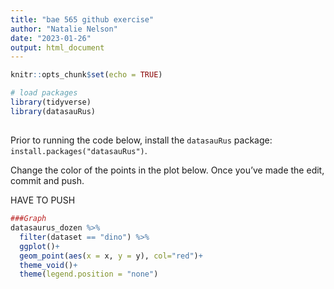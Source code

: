 ```yaml
---
title: "bae 565 github exercise"
author: "Natalie Nelson"
date: "2023-01-26"
output: html_document
---
```


```r
knitr::opts_chunk$set(echo = TRUE)

# load packages
library(tidyverse)
library(datasauRus)
```

## 

Prior to running the code below, install the `datasauRus` package: `install.packages("datasauRus")`. 

Change the color of the points in the plot below. Once you've made the edit, commit and push.

HAVE TO PUSH

```r
###Graph
datasaurus_dozen %>%
  filter(dataset == "dino") %>%
  ggplot()+
  geom_point(aes(x = x, y = y), col="red")+
  theme_void()+
  theme(legend.position = "none")
```
